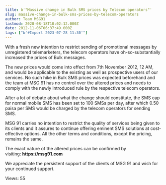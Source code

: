 ```yaml
---
title: b'"Massive change in Bulk SMS prices by Telecom operators"'
slug: massive-change-in-bulk-sms-prices-by-telecom-operators
author: Team MSG91
lastmod: 2020-08-18T10:02:12.000Z
date: 2012-11-06T06:37:49.000Z
tags: ["b'#Import 2023-07-28 11:30'"]
---
```


With a fresh new intention to restrict sending of promotional messages by unregistered telemarketers, the telecom operators have oh-so-substantially increased the prices of Bulk messages.


The new prices would come into effect from 7th November 2012, 12 AM, and would be applicable to the existing as well as prospective users of our services. No such hike in Bulk SMS prices was expected beforehand and the team at MSG 91 has no control over the altered prices and needs to comply with the newly introduced rule by the respective telecom operators.


After a lot of debate about what the change should constitute, the SMS cap for normal mobile SMS has been set to 100 SMSs per day, after which 0.50 paisa per SMS would be charged by the telecom operators for sending SMS.


MSG 91 carries no intention to restrict the quality of services being given to its clients and it assures to continue offering eminent SMS solutions at cost-effective options. All the other terms and conditions, except the pricing, remains the same.


The exact nature of the altered prices can be confirmed by visiting: **<https://msg91.com>**


We appreciate the persistent support of the clients of MSG 91 and wish for your continued support.


 Views: 55


